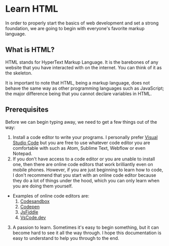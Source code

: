 # Learn HTML

In order to properly start the basics of web development and set a strong foundation, we are going to begin with everyone's favorite markup language.

## What is HTML?

HTML stands for HyperText Markup Language. It is the barebones of any website that you have interacted with on the internet. You can think of it as the skeleton.

It is important to note that HTML, being a markup language, does not behave the same way as other programming languages such as JavaScript; the major difference being that you cannot declare variables in HTML.

## Prerequisites

Before we can begin typing away, we need to get a few things out of the way:

1. Install a code editor to write your programs. I personally prefer [Visual Studio Code](https://code.visualstudio.com) but you are free to use whatever code editor you are comfortable with such as Atom, Sublime Text, Webflow or even Notepad.
2. If you don't have access to a code editor or you are unable to install one, then there are online code editors that work brilliantly even on mobile phones. However, if you are just beginning to learn how to code, I don't recommend that you start with an online code editor because they do a lot of things under the hood, which you can only learn when you are doing them yourself.

- Examples of online code editors are:
  1. [Codesandbox](https://codesandbox.io)
  2. [Codepen](https://codepen.io)
  3. [JsFiddle](https://jsfiddle.net)
  4. [VsCode.dev](https://vscode.dev)

3. A passion to learn. Sometimes it's easy to begin something, but it can become hard to see it all the way through. I hope this documentation is easy to understand to help you through to the end.
